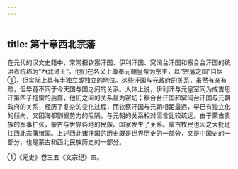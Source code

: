 ```yaml
---
---
---
```

title: 第十章西北宗藩
---



在元代的汉文史籍中，常常把钦察汗国、伊利汗国、窝阔台汗国和察合台汗国的统治者统称为“西北诸王”。他们在名义上尊奉元朝皇帝为宗主，以“宗藩之国”自居①，但实际上具有半独立或独立的地位。这些汗国与元政府的关系，虽然有亲有疏，但毕竟不同于今天国与国之间的关系。大体上说，伊利汗与元皇室同为成吉思汗第四子拖雷的后裔，他们之间的关系最为密切；察合台汗国和窝阔台汗国与元朝政府的关系，经历了复杂的变化过程，而钦察汗国与元朝相距最远，早已有独立化的倾向，又因海都割据势力的阻隔，与元朝的关系相对而言比较疏远。由于蒙古贵族的军事扩张，蒙古与世界各地的民族、国家发生了关系。蒙古牧民也因之大批迁往西北宗藩诸国。上述西北诸汗国的历史既是世界历史的一部分，又是中国史的一部分，也是蒙古和西北民族历史的一部分。

①《元史》卷三五《文宗纪》四。